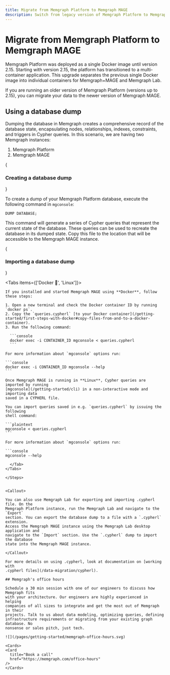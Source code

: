 ```yaml
---
title: Migrate from Memgraph Platform to Memgraph MAGE
description: Switch from legacy version of Memgraph Platform to Memgraph MAGE.
---
```



# Migrate from Memgraph Platform to Memgraph MAGE

Memgraph Platform was deployed as a single Docker image until version 2.15.
Starting with version 2.15, the platform has transitioned to a multi-container
application. This upgrade separates the previous single Docker image into
individual containers for Memgraph+MAGE and Memgraph Lab.

If you are running an older version of Memgraph Platform (versions up to 2.15),
you can migrate your data to the newer version of Memgraph MAGE.

## Using a database dump

Dumping the database in Memgraph creates a comprehensive record of the database
state, encapsulating nodes, relationships, indexes, constraints, and triggers in
Cypher queries. In this scenario, we are having two Memgraph instances:

1. Memgraph Platform
2. Memgraph MAGE


<Steps>
{<h3>Creating a database dump</h3>}

To create a dump of your Memgraph Platform database, execute the following command in `mgconsole`:

```cypher
DUMP DATABASE;
```

This command will generate a series of Cypher queries that represent the current
state of the database. These queries can be used to recreate the database in its
dumped state. Copy this file to the location that will be accessible to the
Memgraph MAGE instance.

{<h3>Importing a database dump</h3>}

<Tabs items={['Docker 🐳', 'Linux']}>

  <Tab>

    If you installed and started Memgraph MAGE using **Docker**, follow these steps:

    1. Open a new terminal and check the Docker container ID by running `docker ps`.
    2. Copy the `queries.cypherl` [to your Docker container](/getting-started/first-steps-with-docker#copy-files-from-and-to-a-docker-container). 
    3. Run the following command:
    
      ```console
      docker exec -i CONTAINER_ID mgconsole < queries.cypherl
      ```

    For more information about `mgconsole` options run:

    ```console
    docker exec -i CONTAINER_ID mgconsole --help
    ```

  </Tab>
  <Tab>

    Once Memgraph MAGE is running in **Linux**, Cypher queries are imported by running
    [mgconsole](/getting-started/cli) in a non-interactive mode and importing data
    saved in a CYPHERL file.

    You can import queries saved in e.g. `queries.cypherl` by issuing the following
    shell command:

    ```plaintext
    mgconsole < queries.cypherl
    ```

    For more information about `mgconsole` options run:

    ```console
    mgconsole --help
  ```
    </Tab>
</Tabs>

</Steps>


<Callout>

You can also use Memgraph Lab for exporting and importing .cypherl file. On the
Memgraph Platform instance, run the Memgraph Lab and navigate to the `Export`
section. You can export the database dump to a file with a `.cypherl` extension.
Access the Memgraph MAGE instance using the Memgraph Lab desktop application and
navigate to the `Import` section. Use the `.cypherl` dump to import the database
state into the Memgraph MAGE instance.

</Callout>

For more details on using .cypherl, look at documentation on [working with
.cypherl files](/data-migration/cypherl).

## Memgraph's office hours

Schedule a 30 min session with one of our engineers to discuss how Memgraph fits
with your architecture. Our engineers are highly experienced in helping
companies of all sizes to integrate and get the most out of Memgraph in their
projects. Talk to us about data modeling, optimizing queries, defining
infrastructure requirements or migrating from your existing graph database. No
nonsense or sales pitch, just tech.

![](/pages/getting-started/memgraph-office-hours.svg)

<Cards>
  <Card
    title="Book a call"
    href="https://memgraph.com/office-hours"
  />
</Cards>